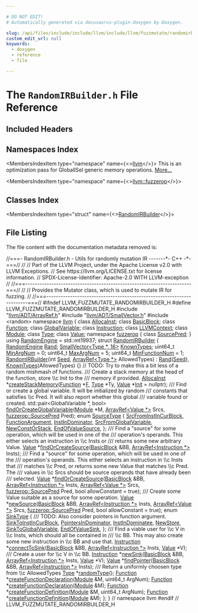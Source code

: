 ```yaml
---

# DO NOT EDIT!
# Automatically generated via docusaurus-plugin-doxygen by Doxygen.

slug: /api/files/include/include/llvm/include/llvm/fuzzmutate/randomirbuilder-h
custom_edit_url: null
keywords:
  - doxygen
  - reference
  - file

---
```





# The `RandomIRBuilder.h` File Reference

<DoxygenPage pluginConfig={pluginConfig}>



## Included Headers

<IncludesList>
<IncludesListItem
  filePath="llvm/ADT/ArrayRef.h"
  permalink="/docs/api/files/include/include/llvm/include/llvm/adt/arrayref-h"
  isLocal="true" />
<IncludesListItem
  filePath="llvm/ADT/SmallVector.h"
  permalink="/docs/api/files/include/include/llvm/include/llvm/adt/smallvector-h"
  isLocal="true" />
<IncludesListItem
  filePath="random"
  permalink=""
  isLocal="false" />
</IncludesList>

## Namespaces Index

<MembersIndex>

<MembersIndexItem
  type="namespace"
  name={<><a href="/docs/api/namespaces/llvm">llvm</a></>}>
This is an optimization pass for GlobalISel generic memory operations. <a href="/docs/api/namespaces/llvm/#details">More...</a>
</MembersIndexItem>

<MembersIndexItem
  type="namespace"
  name={<><a href="/docs/api/namespaces/llvm/fuzzerop">llvm::fuzzerop</a></>}>
</MembersIndexItem>

</MembersIndex>

## Classes Index

<MembersIndex>

<MembersIndexItem
  type="struct"
  name={<><a href="/docs/api/structs/llvm/randomirbuilder">RandomIRBuilder</a></>}>
</MembersIndexItem>

</MembersIndex>


## File Listing

The file content with the documentation metadata removed is:

<ProgramListing>

<Link id="l00001" /><CodeLine lineNumber="1"><Highlight kind="comment">//===- RandomIRBuilder.h - Utils for randomly mutation IR -------&#42;- C++ -&#42;-===//</Highlight><Highlight kind="normal"></Highlight></CodeLine>
<Link id="l00002" /><CodeLine lineNumber="2"><Highlight kind="normal"></Highlight><Highlight kind="comment">//</Highlight><Highlight kind="normal"></Highlight></CodeLine>
<Link id="l00003" /><CodeLine lineNumber="3"><Highlight kind="normal"></Highlight><Highlight kind="comment">// Part of the LLVM Project, under the Apache License v2.0 with LLVM Exceptions.</Highlight><Highlight kind="normal"></Highlight></CodeLine>
<Link id="l00004" /><CodeLine lineNumber="4"><Highlight kind="normal"></Highlight><Highlight kind="comment">// See https://llvm.org/LICENSE.txt for license information.</Highlight><Highlight kind="normal"></Highlight></CodeLine>
<Link id="l00005" /><CodeLine lineNumber="5"><Highlight kind="normal"></Highlight><Highlight kind="comment">// SPDX-License-Identifier: Apache-2.0 WITH LLVM-exception</Highlight><Highlight kind="normal"></Highlight></CodeLine>
<Link id="l00006" /><CodeLine lineNumber="6"><Highlight kind="normal"></Highlight><Highlight kind="comment">//</Highlight><Highlight kind="normal"></Highlight></CodeLine>
<Link id="l00007" /><CodeLine lineNumber="7"><Highlight kind="normal"></Highlight><Highlight kind="comment">//===----------------------------------------------------------------------===//</Highlight><Highlight kind="normal"></Highlight></CodeLine>
<Link id="l00008" /><CodeLine lineNumber="8"><Highlight kind="normal"></Highlight><Highlight kind="comment">//</Highlight><Highlight kind="normal"></Highlight></CodeLine>
<Link id="l00009" /><CodeLine lineNumber="9"><Highlight kind="normal"></Highlight><Highlight kind="comment">// Provides the Mutator class, which is used to mutate IR for fuzzing.</Highlight><Highlight kind="normal"></Highlight></CodeLine>
<Link id="l00010" /><CodeLine lineNumber="10"><Highlight kind="normal"></Highlight><Highlight kind="comment">//</Highlight><Highlight kind="normal"></Highlight></CodeLine>
<Link id="l00011" /><CodeLine lineNumber="11"><Highlight kind="normal"></Highlight><Highlight kind="comment">//===----------------------------------------------------------------------===//</Highlight><Highlight kind="normal"></Highlight></CodeLine>
<Link id="l00012" /><CodeLine lineNumber="12"><Highlight kind="normal"></Highlight></CodeLine>
<Link id="l00013" /><CodeLine lineNumber="13"><Highlight kind="normal"></Highlight><Highlight kind="preprocessor">#ifndef LLVM&#95;FUZZMUTATE&#95;RANDOMIRBUILDER&#95;H</Highlight><Highlight kind="normal"></Highlight></CodeLine>
<Link id="l00014" /><CodeLine lineNumber="14"><Highlight kind="normal"></Highlight><Highlight kind="preprocessor">#define LLVM&#95;FUZZMUTATE&#95;RANDOMIRBUILDER&#95;H</Highlight><Highlight kind="normal"></Highlight></CodeLine>
<Link id="l00015" /><CodeLine lineNumber="15"><Highlight kind="normal"></Highlight></CodeLine>
<Link id="l00016" /><CodeLine lineNumber="16"><Highlight kind="normal"></Highlight><Highlight kind="preprocessor">#include &quot;<a href="/docs/api/files/include/include/llvm/include/llvm/adt/arrayref-h">llvm/ADT/ArrayRef.h</a>&quot;</Highlight><Highlight kind="normal"></Highlight></CodeLine>
<Link id="l00017" /><CodeLine lineNumber="17"><Highlight kind="normal"></Highlight><Highlight kind="preprocessor">#include &quot;<a href="/docs/api/files/include/include/llvm/include/llvm/adt/smallvector-h">llvm/ADT/SmallVector.h</a>&quot;</Highlight><Highlight kind="normal"></Highlight></CodeLine>
<Link id="l00018" /><CodeLine lineNumber="18"><Highlight kind="normal"></Highlight><Highlight kind="preprocessor">#include &lt;random&gt;</Highlight><Highlight kind="normal"></Highlight></CodeLine>
<Link id="l00019" /><CodeLine lineNumber="19"><Highlight kind="normal"></Highlight></CodeLine>
<Link id="l00020" /><CodeLine lineNumber="20"><Highlight kind="normal"></Highlight><Highlight kind="keyword">namespace </Highlight><Highlight kind="normal"><a href="/docs/api/namespaces/llvm">llvm</a> &#123;</Highlight></CodeLine>
<Link id="l00021" /><CodeLine lineNumber="21"><Highlight kind="normal"></Highlight><Highlight kind="keyword">class </Highlight><Highlight kind="normal"><a href="/docs/api/classes/llvm/allocainst">AllocaInst</a>;</Highlight></CodeLine>
<Link id="l00022" /><CodeLine lineNumber="22"><Highlight kind="normal"></Highlight><Highlight kind="keyword">class </Highlight><Highlight kind="normal"><a href="/docs/api/classes/llvm/basicblock">BasicBlock</a>;</Highlight></CodeLine>
<Link id="l00023" /><CodeLine lineNumber="23"><Highlight kind="normal"></Highlight><Highlight kind="keyword">class </Highlight><Highlight kind="normal"><a href="/docs/api/classes/llvm/function">Function</a>;</Highlight></CodeLine>
<Link id="l00024" /><CodeLine lineNumber="24"><Highlight kind="normal"></Highlight><Highlight kind="keyword">class </Highlight><Highlight kind="normal"><a href="/docs/api/classes/llvm/globalvariable">GlobalVariable</a>;</Highlight></CodeLine>
<Link id="l00025" /><CodeLine lineNumber="25"><Highlight kind="normal"></Highlight><Highlight kind="keyword">class </Highlight><Highlight kind="normal"><a href="/docs/api/classes/llvm/instruction">Instruction</a>;</Highlight></CodeLine>
<Link id="l00026" /><CodeLine lineNumber="26"><Highlight kind="normal"></Highlight><Highlight kind="keyword">class </Highlight><Highlight kind="normal"><a href="/docs/api/classes/llvm/llvmcontext">LLVMContext</a>;</Highlight></CodeLine>
<Link id="l00027" /><CodeLine lineNumber="27"><Highlight kind="normal"></Highlight><Highlight kind="keyword">class </Highlight><Highlight kind="normal"><a href="/docs/api/classes/llvm/module">Module</a>;</Highlight></CodeLine>
<Link id="l00028" /><CodeLine lineNumber="28"><Highlight kind="normal"></Highlight><Highlight kind="keyword">class </Highlight><Highlight kind="normal"><a href="/docs/api/classes/llvm/type">Type</a>;</Highlight></CodeLine>
<Link id="l00029" /><CodeLine lineNumber="29"><Highlight kind="normal"></Highlight><Highlight kind="keyword">class </Highlight><Highlight kind="normal"><a href="/docs/api/classes/llvm/value">Value</a>;</Highlight></CodeLine>
<Link id="l00030" /><CodeLine lineNumber="30"><Highlight kind="normal"></Highlight></CodeLine>
<Link id="l00031" /><CodeLine lineNumber="31"><Highlight kind="normal"></Highlight><Highlight kind="keyword">namespace </Highlight><Highlight kind="normal"><a href="/docs/api/namespaces/llvm/fuzzerop">fuzzerop</a> &#123;</Highlight></CodeLine>
<Link id="l00032" /><CodeLine lineNumber="32"><Highlight kind="normal"></Highlight><Highlight kind="keyword">class </Highlight><Highlight kind="normal"><a href="/docs/api/classes/llvm/fuzzerop/sourcepred">SourcePred</a>;</Highlight></CodeLine>
<Link id="l00033" /><CodeLine lineNumber="33"><Highlight kind="normal">&#125;</Highlight></CodeLine>
<Link id="l00034" /><CodeLine lineNumber="34"><Highlight kind="normal"></Highlight></CodeLine>
<Link id="l00035" /><CodeLine lineNumber="35" lineLink="/docs/api/namespaces/llvm/#a8160fd650436368290f5722231f731fd"><Highlight kind="normal"></Highlight><Highlight kind="keyword">using </Highlight><Highlight kind="normal"><a href="/docs/api/namespaces/llvm/#a8160fd650436368290f5722231f731fd">RandomEngine</a> = std::mt19937;</Highlight></CodeLine>
<Link id="l00036" /><CodeLine lineNumber="36"><Highlight kind="normal"></Highlight></CodeLine>
<Link id="l00037" /><CodeLine lineNumber="37" lineLink="/docs/api/structs/llvm/randomirbuilder"><Highlight kind="normal"></Highlight><Highlight kind="keyword">struct </Highlight><Highlight kind="normal"><a href="/docs/api/structs/llvm/randomirbuilder/#a41c54af34530c5d13465a26a69df00d2">RandomIRBuilder</a> &#123;</Highlight></CodeLine>
<Link id="l00038" /><CodeLine lineNumber="38" lineLink="/docs/api/structs/llvm/randomirbuilder/#a01056e939ac37a0452cd1992ff8005ef"><Highlight kind="normal">  <a href="/docs/api/namespaces/llvm/#a8160fd650436368290f5722231f731fd">RandomEngine</a> <a href="/docs/api/structs/llvm/randomirbuilder/#a01056e939ac37a0452cd1992ff8005ef">Rand</a>;</Highlight></CodeLine>
<Link id="l00039" /><CodeLine lineNumber="39" lineLink="/docs/api/structs/llvm/randomirbuilder/#a2b95175df9fb4eb569d18aec29c82159"><Highlight kind="normal">  <a href="/docs/api/classes/llvm/smallvector">SmallVector&lt;Type &#42;, 16&gt;</a> <a href="/docs/api/structs/llvm/randomirbuilder/#a2b95175df9fb4eb569d18aec29c82159">KnownTypes</a>;</Highlight></CodeLine>
<Link id="l00040" /><CodeLine lineNumber="40"><Highlight kind="normal"></Highlight></CodeLine>
<Link id="l00041" /><CodeLine lineNumber="41" lineLink="/docs/api/structs/llvm/randomirbuilder/#ae28ff8b1137dd062a8f23d7554631838"><Highlight kind="normal">  uint64&#95;t <a href="/docs/api/structs/llvm/randomirbuilder/#ae28ff8b1137dd062a8f23d7554631838">MinArgNum</a> = 0;</Highlight></CodeLine>
<Link id="l00042" /><CodeLine lineNumber="42" lineLink="/docs/api/structs/llvm/randomirbuilder/#abcdead6726c7a77ef991c020a0699eaa"><Highlight kind="normal">  uint64&#95;t <a href="/docs/api/structs/llvm/randomirbuilder/#abcdead6726c7a77ef991c020a0699eaa">MaxArgNum</a> = 5;</Highlight></CodeLine>
<Link id="l00043" /><CodeLine lineNumber="43" lineLink="/docs/api/structs/llvm/randomirbuilder/#a19a79375c427ba944afadf6c14314cbf"><Highlight kind="normal">  uint64&#95;t <a href="/docs/api/structs/llvm/randomirbuilder/#a19a79375c427ba944afadf6c14314cbf">MinFunctionNum</a> = 1;</Highlight></CodeLine>
<Link id="l00044" /><CodeLine lineNumber="44"><Highlight kind="normal"></Highlight></CodeLine>
<Link id="l00045" /><CodeLine lineNumber="45" lineLink="/docs/api/structs/llvm/randomirbuilder/#a41c54af34530c5d13465a26a69df00d2"><Highlight kind="normal">  <a href="/docs/api/structs/llvm/randomirbuilder/#a41c54af34530c5d13465a26a69df00d2">RandomIRBuilder</a>(</Highlight><Highlight kind="keywordtype">int</Highlight><Highlight kind="normal"> <a href="/docs/api/files/lib/lib/support/randomnumbergenerator-cpp/#a0c7bb0b4761ae4c3f875fb9b0a235a93">Seed</a>, <a href="/docs/api/classes/llvm/arrayref">ArrayRef&lt;Type &#42;&gt;</a> AllowedTypes)</Highlight></CodeLine>
<Link id="l00046" /><CodeLine lineNumber="46"><Highlight kind="normal">      : <a href="/docs/api/structs/llvm/randomirbuilder/#a01056e939ac37a0452cd1992ff8005ef">Rand</a>(<a href="/docs/api/files/lib/lib/support/randomnumbergenerator-cpp/#a0c7bb0b4761ae4c3f875fb9b0a235a93">Seed</a>), <a href="/docs/api/structs/llvm/randomirbuilder/#a2b95175df9fb4eb569d18aec29c82159">KnownTypes</a>(AllowedTypes) &#123;&#125;</Highlight></CodeLine>
<Link id="l00047" /><CodeLine lineNumber="47"><Highlight kind="normal"></Highlight></CodeLine>
<Link id="l00048" /><CodeLine lineNumber="48"><Highlight kind="normal">  </Highlight><Highlight kind="comment">// TODO: Try to make this a bit less of a random mishmash of functions.</Highlight><Highlight kind="normal"></Highlight></CodeLine>
<Link id="l00049" /><CodeLine lineNumber="49"><Highlight kind="normal"></Highlight><Highlight kind="comment"></Highlight></CodeLine>
<Link id="l00050" /><CodeLine lineNumber="50"><Highlight kind="comment">  /// Create a stack memory at the head of the function, store \\c Init to the</Highlight></CodeLine>
<Link id="l00051" /><CodeLine lineNumber="51"><Highlight kind="comment">  /// memory if provided.</Highlight><Highlight kind="normal"></Highlight></CodeLine>
<Link id="l00052" /><CodeLine lineNumber="52"><Highlight kind="normal">  <a href="/docs/api/classes/llvm/allocainst">AllocaInst</a> &#42;<a href="/docs/api/structs/llvm/randomirbuilder/#a50ee598578572bbfadfb9279f650cdd7">createStackMemory</a>(<a href="/docs/api/classes/llvm/function">Function</a> &#42;<a href="/docs/api/files/lib/lib/support/md5-cpp/#a96d73bbd7af15cb1fc38c3f4a3bd82e9">F</a>, <a href="/docs/api/classes/llvm/type">Type</a> &#42;Ty, <a href="/docs/api/classes/llvm/value">Value</a> &#42;<a href="/docs/api/classes/llvm/init">Init</a> = </Highlight><Highlight kind="keyword">nullptr</Highlight><Highlight kind="normal">);</Highlight><Highlight kind="comment"></Highlight></CodeLine>
<Link id="l00053" /><CodeLine lineNumber="53"><Highlight kind="comment">  /// Find or create a global variable. It will be initialized by random</Highlight></CodeLine>
<Link id="l00054" /><CodeLine lineNumber="54"><Highlight kind="comment">  /// constants that satisfies \\c Pred. It will also report whether this global</Highlight></CodeLine>
<Link id="l00055" /><CodeLine lineNumber="55"><Highlight kind="comment">  /// variable found or created.</Highlight><Highlight kind="normal"></Highlight></CodeLine>
<Link id="l00056" /><CodeLine lineNumber="56"><Highlight kind="normal">  std::pair&lt;GlobalVariable &#42;, bool&gt;</Highlight></CodeLine>
<Link id="l00057" /><CodeLine lineNumber="57"><Highlight kind="normal">  <a href="/docs/api/structs/llvm/randomirbuilder/#a45a66620cecb92a4ffdc36042859c575">findOrCreateGlobalVariable</a>(<a href="/docs/api/classes/llvm/module">Module</a> &#42;M, <a href="/docs/api/classes/llvm/arrayref">ArrayRef&lt;Value &#42;&gt;</a> Srcs,</Highlight></CodeLine>
<Link id="l00058" /><CodeLine lineNumber="58"><Highlight kind="normal">                             <a href="/docs/api/classes/llvm/fuzzerop/sourcepred">fuzzerop::SourcePred</a> Pred);</Highlight></CodeLine>
<Link id="l00059" /><CodeLine lineNumber="59" lineLink="/docs/api/structs/llvm/randomirbuilder/#afc8fc540b727697fd76b8fec899237cc"><Highlight kind="normal">  </Highlight><Highlight kind="keyword">enum</Highlight><Highlight kind="normal"> <a href="/docs/api/structs/llvm/randomirbuilder/#afc8fc540b727697fd76b8fec899237cc">SourceType</a> &#123;</Highlight></CodeLine>
<Link id="l00060" /><CodeLine lineNumber="60" lineLink="/docs/api/structs/llvm/randomirbuilder/#afc8fc540b727697fd76b8fec899237cca810b2bd5bed5da88982ee7a2ff81d9e6"><Highlight kind="normal">    <a href="/docs/api/structs/llvm/randomirbuilder/#afc8fc540b727697fd76b8fec899237cca810b2bd5bed5da88982ee7a2ff81d9e6">SrcFromInstInCurBlock</a>,</Highlight></CodeLine>
<Link id="l00061" /><CodeLine lineNumber="61" lineLink="/docs/api/structs/llvm/randomirbuilder/#afc8fc540b727697fd76b8fec899237cca0a9098057aeb2f738bff9e305777bb34"><Highlight kind="normal">    <a href="/docs/api/structs/llvm/randomirbuilder/#afc8fc540b727697fd76b8fec899237cca0a9098057aeb2f738bff9e305777bb34">FunctionArgument</a>,</Highlight></CodeLine>
<Link id="l00062" /><CodeLine lineNumber="62" lineLink="/docs/api/structs/llvm/randomirbuilder/#afc8fc540b727697fd76b8fec899237cca2d9ebfb9a11cc816e7f870a4c62a830c"><Highlight kind="normal">    <a href="/docs/api/structs/llvm/randomirbuilder/#afc8fc540b727697fd76b8fec899237cca2d9ebfb9a11cc816e7f870a4c62a830c">InstInDominator</a>,</Highlight></CodeLine>
<Link id="l00063" /><CodeLine lineNumber="63" lineLink="/docs/api/structs/llvm/randomirbuilder/#afc8fc540b727697fd76b8fec899237ccaeb5c43a6fff8e66f2d4c7b57cd529cb5"><Highlight kind="normal">    <a href="/docs/api/structs/llvm/randomirbuilder/#afc8fc540b727697fd76b8fec899237ccaeb5c43a6fff8e66f2d4c7b57cd529cb5">SrcFromGlobalVariable</a>,</Highlight></CodeLine>
<Link id="l00064" /><CodeLine lineNumber="64" lineLink="/docs/api/structs/llvm/randomirbuilder/#afc8fc540b727697fd76b8fec899237cca51d1677574dfb35d07d7c8101ace27e3"><Highlight kind="normal">    <a href="/docs/api/structs/llvm/randomirbuilder/#afc8fc540b727697fd76b8fec899237cca51d1677574dfb35d07d7c8101ace27e3">NewConstOrStack</a>,</Highlight></CodeLine>
<Link id="l00065" /><CodeLine lineNumber="65" lineLink="/docs/api/structs/llvm/randomirbuilder/#afc8fc540b727697fd76b8fec899237ccaf1c63139722b2158137dd19c51dfffe9"><Highlight kind="normal">    <a href="/docs/api/structs/llvm/randomirbuilder/#afc8fc540b727697fd76b8fec899237ccaf1c63139722b2158137dd19c51dfffe9">EndOfValueSource</a>,</Highlight></CodeLine>
<Link id="l00066" /><CodeLine lineNumber="66"><Highlight kind="normal">  &#125;;</Highlight><Highlight kind="comment"></Highlight></CodeLine>
<Link id="l00067" /><CodeLine lineNumber="67"><Highlight kind="comment">  /// Find a &quot;source&quot; for some operation, which will be used in one of the</Highlight></CodeLine>
<Link id="l00068" /><CodeLine lineNumber="68"><Highlight kind="comment">  /// operation&#39;s operands. This either selects an instruction in \\c Insts or</Highlight></CodeLine>
<Link id="l00069" /><CodeLine lineNumber="69"><Highlight kind="comment">  /// returns some new arbitrary Value.</Highlight><Highlight kind="normal"></Highlight></CodeLine>
<Link id="l00070" /><CodeLine lineNumber="70"><Highlight kind="normal">  <a href="/docs/api/classes/llvm/value">Value</a> &#42;<a href="/docs/api/structs/llvm/randomirbuilder/#a47a923aecde90d3d6e66e00bab23318d">findOrCreateSource</a>(<a href="/docs/api/classes/llvm/basicblock">BasicBlock</a> &amp;BB, <a href="/docs/api/classes/llvm/arrayref">ArrayRef&lt;Instruction &#42;&gt;</a> Insts);</Highlight><Highlight kind="comment"></Highlight></CodeLine>
<Link id="l00071" /><CodeLine lineNumber="71"><Highlight kind="comment">  /// Find a &quot;source&quot; for some operation, which will be used in one of the</Highlight></CodeLine>
<Link id="l00072" /><CodeLine lineNumber="72"><Highlight kind="comment">  /// operation&#39;s operands. This either selects an instruction in \\c Insts that</Highlight></CodeLine>
<Link id="l00073" /><CodeLine lineNumber="73"><Highlight kind="comment">  /// matches \\c Pred, or returns some new Value that matches \\c Pred. The</Highlight></CodeLine>
<Link id="l00074" /><CodeLine lineNumber="74"><Highlight kind="comment">  /// values in \\c Srcs should be source operands that have already been</Highlight></CodeLine>
<Link id="l00075" /><CodeLine lineNumber="75"><Highlight kind="comment">  /// selected.</Highlight><Highlight kind="normal"></Highlight></CodeLine>
<Link id="l00076" /><CodeLine lineNumber="76"><Highlight kind="normal">  <a href="/docs/api/classes/llvm/value">Value</a> &#42;<a href="/docs/api/structs/llvm/randomirbuilder/#a47a923aecde90d3d6e66e00bab23318d">findOrCreateSource</a>(<a href="/docs/api/classes/llvm/basicblock">BasicBlock</a> &amp;BB, <a href="/docs/api/classes/llvm/arrayref">ArrayRef&lt;Instruction &#42;&gt;</a> Insts,</Highlight></CodeLine>
<Link id="l00077" /><CodeLine lineNumber="77"><Highlight kind="normal">                            <a href="/docs/api/classes/llvm/arrayref">ArrayRef&lt;Value &#42;&gt;</a> Srcs, <a href="/docs/api/classes/llvm/fuzzerop/sourcepred">fuzzerop::SourcePred</a> Pred,</Highlight></CodeLine>
<Link id="l00078" /><CodeLine lineNumber="78"><Highlight kind="normal">                            </Highlight><Highlight kind="keywordtype">bool</Highlight><Highlight kind="normal"> allowConstant = </Highlight><Highlight kind="keyword">true</Highlight><Highlight kind="normal">);</Highlight><Highlight kind="comment"></Highlight></CodeLine>
<Link id="l00079" /><CodeLine lineNumber="79"><Highlight kind="comment">  /// Create some Value suitable as a source for some operation.</Highlight><Highlight kind="normal"></Highlight></CodeLine>
<Link id="l00080" /><CodeLine lineNumber="80"><Highlight kind="normal">  <a href="/docs/api/classes/llvm/value">Value</a> &#42;<a href="/docs/api/structs/llvm/randomirbuilder/#a8b569b7040c15c2e2233b3064caa8f4f">newSource</a>(<a href="/docs/api/classes/llvm/basicblock">BasicBlock</a> &amp;BB, <a href="/docs/api/classes/llvm/arrayref">ArrayRef&lt;Instruction &#42;&gt;</a> Insts,</Highlight></CodeLine>
<Link id="l00081" /><CodeLine lineNumber="81"><Highlight kind="normal">                   <a href="/docs/api/classes/llvm/arrayref">ArrayRef&lt;Value &#42;&gt;</a> Srcs, <a href="/docs/api/classes/llvm/fuzzerop/sourcepred">fuzzerop::SourcePred</a> Pred,</Highlight></CodeLine>
<Link id="l00082" /><CodeLine lineNumber="82"><Highlight kind="normal">                   </Highlight><Highlight kind="keywordtype">bool</Highlight><Highlight kind="normal"> allowConstant = </Highlight><Highlight kind="keyword">true</Highlight><Highlight kind="normal">);</Highlight></CodeLine>
<Link id="l00083" /><CodeLine lineNumber="83"><Highlight kind="normal"></Highlight></CodeLine>
<Link id="l00084" /><CodeLine lineNumber="84" lineLink="/docs/api/structs/llvm/randomirbuilder/#ab56a2db639492477ac49bd3305c83ecb"><Highlight kind="normal">  </Highlight><Highlight kind="keyword">enum</Highlight><Highlight kind="normal"> <a href="/docs/api/structs/llvm/randomirbuilder/#ab56a2db639492477ac49bd3305c83ecb">SinkType</a> &#123;</Highlight><Highlight kind="comment"></Highlight></CodeLine>
<Link id="l00085" /><CodeLine lineNumber="85"><Highlight kind="comment">    /// TODO: Also consider pointers in function argument.</Highlight><Highlight kind="normal"></Highlight></CodeLine>
<Link id="l00086" /><CodeLine lineNumber="86" lineLink="/docs/api/structs/llvm/randomirbuilder/#ab56a2db639492477ac49bd3305c83ecba27a2b4f186aa1ae115c6876ec840956e"><Highlight kind="normal">    <a href="/docs/api/structs/llvm/randomirbuilder/#ab56a2db639492477ac49bd3305c83ecba27a2b4f186aa1ae115c6876ec840956e">SinkToInstInCurBlock</a>,</Highlight></CodeLine>
<Link id="l00087" /><CodeLine lineNumber="87" lineLink="/docs/api/structs/llvm/randomirbuilder/#ab56a2db639492477ac49bd3305c83ecba26163bf801aec5cdabb9ea9023e29939"><Highlight kind="normal">    <a href="/docs/api/structs/llvm/randomirbuilder/#ab56a2db639492477ac49bd3305c83ecba26163bf801aec5cdabb9ea9023e29939">PointersInDominator</a>,</Highlight></CodeLine>
<Link id="l00088" /><CodeLine lineNumber="88" lineLink="/docs/api/structs/llvm/randomirbuilder/#ab56a2db639492477ac49bd3305c83ecba3ffee30a398eb75e961c4f2a66727dcf"><Highlight kind="normal">    <a href="/docs/api/structs/llvm/randomirbuilder/#ab56a2db639492477ac49bd3305c83ecba3ffee30a398eb75e961c4f2a66727dcf">InstInDominatee</a>,</Highlight></CodeLine>
<Link id="l00089" /><CodeLine lineNumber="89" lineLink="/docs/api/structs/llvm/randomirbuilder/#ab56a2db639492477ac49bd3305c83ecba0311270301d33de763eb4efccd957f63"><Highlight kind="normal">    <a href="/docs/api/structs/llvm/randomirbuilder/#ab56a2db639492477ac49bd3305c83ecba0311270301d33de763eb4efccd957f63">NewStore</a>,</Highlight></CodeLine>
<Link id="l00090" /><CodeLine lineNumber="90" lineLink="/docs/api/structs/llvm/randomirbuilder/#ab56a2db639492477ac49bd3305c83ecba88b3b2f3449155ee8bdcc40f53eb5576"><Highlight kind="normal">    <a href="/docs/api/structs/llvm/randomirbuilder/#ab56a2db639492477ac49bd3305c83ecba88b3b2f3449155ee8bdcc40f53eb5576">SinkToGlobalVariable</a>,</Highlight></CodeLine>
<Link id="l00091" /><CodeLine lineNumber="91" lineLink="/docs/api/structs/llvm/randomirbuilder/#ab56a2db639492477ac49bd3305c83ecba004a89faafc5f4a30e987ba67d775540"><Highlight kind="normal">    <a href="/docs/api/structs/llvm/randomirbuilder/#ab56a2db639492477ac49bd3305c83ecba004a89faafc5f4a30e987ba67d775540">EndOfValueSink</a>,</Highlight></CodeLine>
<Link id="l00092" /><CodeLine lineNumber="92"><Highlight kind="normal">  &#125;;</Highlight><Highlight kind="comment"></Highlight></CodeLine>
<Link id="l00093" /><CodeLine lineNumber="93"><Highlight kind="comment">  /// Find a viable user for \\c V in \\c Insts, which should all be contained in</Highlight></CodeLine>
<Link id="l00094" /><CodeLine lineNumber="94"><Highlight kind="comment">  /// \\c BB. This may also create some new instruction in \\c BB and use that.</Highlight><Highlight kind="normal"></Highlight></CodeLine>
<Link id="l00095" /><CodeLine lineNumber="95"><Highlight kind="normal">  <a href="/docs/api/classes/llvm/instruction">Instruction</a> &#42;<a href="/docs/api/structs/llvm/randomirbuilder/#a993771e7c58c60044cbc4c57f689406e">connectToSink</a>(<a href="/docs/api/classes/llvm/basicblock">BasicBlock</a> &amp;BB, <a href="/docs/api/classes/llvm/arrayref">ArrayRef&lt;Instruction &#42;&gt;</a> Insts,</Highlight></CodeLine>
<Link id="l00096" /><CodeLine lineNumber="96"><Highlight kind="normal">                             <a href="/docs/api/classes/llvm/value">Value</a> &#42;V);</Highlight><Highlight kind="comment"></Highlight></CodeLine>
<Link id="l00097" /><CodeLine lineNumber="97"><Highlight kind="comment">  /// Create a user for \\c V in \\c BB.</Highlight><Highlight kind="normal"></Highlight></CodeLine>
<Link id="l00098" /><CodeLine lineNumber="98"><Highlight kind="normal">  <a href="/docs/api/classes/llvm/instruction">Instruction</a> &#42;<a href="/docs/api/structs/llvm/randomirbuilder/#a679d0966b3083f647af785f24936d3d9">newSink</a>(<a href="/docs/api/classes/llvm/basicblock">BasicBlock</a> &amp;BB, <a href="/docs/api/classes/llvm/arrayref">ArrayRef&lt;Instruction &#42;&gt;</a> Insts, <a href="/docs/api/classes/llvm/value">Value</a> &#42;V);</Highlight></CodeLine>
<Link id="l00099" /><CodeLine lineNumber="99"><Highlight kind="normal">  <a href="/docs/api/classes/llvm/value">Value</a> &#42;<a href="/docs/api/structs/llvm/randomirbuilder/#adc37df924da7f46c47c5f04d20d52c3e">findPointer</a>(<a href="/docs/api/classes/llvm/basicblock">BasicBlock</a> &amp;BB, <a href="/docs/api/classes/llvm/arrayref">ArrayRef&lt;Instruction &#42;&gt;</a> Insts);</Highlight><Highlight kind="comment"></Highlight></CodeLine>
<Link id="l00100" /><CodeLine lineNumber="100"><Highlight kind="comment">  /// Return a uniformly choosen type from \\c AllowedTypes</Highlight><Highlight kind="normal"></Highlight></CodeLine>
<Link id="l00101" /><CodeLine lineNumber="101"><Highlight kind="normal">  <a href="/docs/api/classes/llvm/type">Type</a> &#42;<a href="/docs/api/structs/llvm/randomirbuilder/#afde61f758ce6c73015640b4cf6087a76">randomType</a>();</Highlight></CodeLine>
<Link id="l00102" /><CodeLine lineNumber="102"><Highlight kind="normal">  <a href="/docs/api/classes/llvm/function">Function</a> &#42;<a href="/docs/api/structs/llvm/randomirbuilder/#a272d004d22ae2326fa35628cff91dd69">createFunctionDeclaration</a>(<a href="/docs/api/classes/llvm/module">Module</a> &amp;M, uint64&#95;t ArgNum);</Highlight></CodeLine>
<Link id="l00103" /><CodeLine lineNumber="103"><Highlight kind="normal">  <a href="/docs/api/classes/llvm/function">Function</a> &#42;<a href="/docs/api/structs/llvm/randomirbuilder/#a272d004d22ae2326fa35628cff91dd69">createFunctionDeclaration</a>(<a href="/docs/api/classes/llvm/module">Module</a> &amp;M);</Highlight></CodeLine>
<Link id="l00104" /><CodeLine lineNumber="104"><Highlight kind="normal">  <a href="/docs/api/classes/llvm/function">Function</a> &#42;<a href="/docs/api/structs/llvm/randomirbuilder/#a7ba6b711f3cab802b6e29a1595d223bb">createFunctionDefinition</a>(<a href="/docs/api/classes/llvm/module">Module</a> &amp;M, uint64&#95;t ArgNum);</Highlight></CodeLine>
<Link id="l00105" /><CodeLine lineNumber="105"><Highlight kind="normal">  <a href="/docs/api/classes/llvm/function">Function</a> &#42;<a href="/docs/api/structs/llvm/randomirbuilder/#a7ba6b711f3cab802b6e29a1595d223bb">createFunctionDefinition</a>(<a href="/docs/api/classes/llvm/module">Module</a> &amp;M);</Highlight></CodeLine>
<Link id="l00106" /><CodeLine lineNumber="106"><Highlight kind="normal">&#125;;</Highlight></CodeLine>
<Link id="l00107" /><CodeLine lineNumber="107"><Highlight kind="normal"></Highlight></CodeLine>
<Link id="l00108" /><CodeLine lineNumber="108"><Highlight kind="normal">&#125; </Highlight><Highlight kind="comment">// namespace llvm</Highlight><Highlight kind="normal"></Highlight></CodeLine>
<Link id="l00109" /><CodeLine lineNumber="109"><Highlight kind="normal"></Highlight></CodeLine>
<Link id="l00110" /><CodeLine lineNumber="110"><Highlight kind="normal"></Highlight><Highlight kind="preprocessor">#endif </Highlight><Highlight kind="comment">// LLVM&#95;FUZZMUTATE&#95;RANDOMIRBUILDER&#95;H</Highlight><Highlight kind="normal"></Highlight></CodeLine>

</ProgramListing>

</DoxygenPage>

